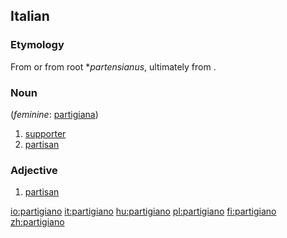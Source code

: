 ==Italian==

===Etymology===
From {{term|parte|lang=it}} or from {{etyl|la|it}} root *''partensianus'', ultimately from {{term|pars|lang=la}}.

===Noun===
{{it-noun|partigian|m|o|i}} (''feminine'': [[partigiana]])

# [[supporter]]
# [[partisan]]

===Adjective===
{{it-adj|partigian}}

# [[partisan]]

[[io:partigiano]]
[[it:partigiano]]
[[hu:partigiano]]
[[pl:partigiano]]
[[fi:partigiano]]
[[zh:partigiano]]